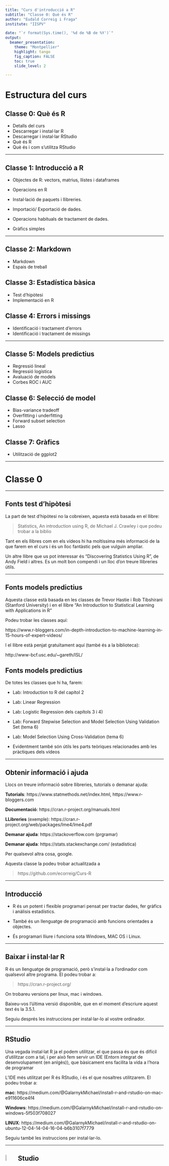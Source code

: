 ```yaml
---
title: "Curs d'introducció a R"
subtitle: "Classe 0: Què és R"
author: "Eudald Correig i Fraga"
institute: "IISPV"

date: "`r format(Sys.time(), '%d de %B de %Y')`"
output: 
  beamer_presentation:
    theme: "Montpellier"
    highlight: tango
    fig_caption: FALSE
    toc: true
    slide_level: 2

---
```


# Estructura del curs

## Classe 0: Què és R 

\bgroup
\hypersetup{linkcolor = red}
\listoffigures
\egroup

- Detalls del curs
- Descarregar i instal·lar R
- Descarregar i instal·lar RStudio
- Què és R
- Què és i com s'utilitza RStudio

**********************************************

## Classe 1: Introducció a R

- Objectes de R: vectors, matrius, llistes i dataframes

- Operacions en R

- Instal·lació de paquets i llibreries.

- Importació/ Exportació de dades.

- Operacions habituals de tractament de dades.

- Gràfics simples

**********************************************

## Classe 2: Markdown
- Markdown
- Espais de treball


## Classe 3: Estadística bàsica
- Test d'hipòtesi
- Implementació en R

## Classe 4: Errors i missings
- Identificació i tractament d'errors
- Identificació i tractament de missings


***************************************

## Classe 5: Models predictius
- Regressió lineal
- Regressió logística
- Avaluació de models
- Corbes ROC i AUC

## Classe 6: Selecció de model
- Bias-variance tradeoff
- Overfitting i underfitting
- Forward subset selection
- Lasso

## Classe 7: Gràfics
- Utilització de ggplot2

**********************************************

#  Classe 0

**********************************************
## Fonts test d'hipòtesi


La part de test d'hipòtesi no la cobreixen, aquesta està basada en el llibre:

> Statistics, An introduction using R, de Michael J. Crawley i que podeu trobar a la biblio

Tant en els llibres com en els vídeos hi ha moltíssima més informació de la que farem en el curs i és un lloc fantàstic pels que vulguin ampliar.

Un altre llibre que us pot interessar és "Discovering Statistics Using R", de Andy Field i altres. Es un molt bon compendi i un lloc d'on treure llibreries útils.

**********************************************

## Fonts models predictius

Aquesta classe està basada en les classes de Trevor Hastie i Rob Tibshirani (Stanford University) i en el llibre "An Introduction to Statistical Learning with Applications in R" 

Podeu trobar les classes aquí:

https://www.r-bloggers.com/in-depth-introduction-to-machine-learning-in-15-hours-of-expert-videos/

I el llibre està penjat gratuïtament aquí (també és a la biblioteca): 

http://www-bcf.usc.edu/~gareth/ISL/

## Fonts models predictius

De totes les classes que hi ha, farem:

- Lab: Introduction to R del capítol 2

- Lab: Linear Regression 

- Lab: Logistic Regression  dels capítols 3 i 4)

- Lab: Forward Stepwise Selection and Model Selection Using Validation Set (tema 6)

- Lab: Model Selection Using Cross-Validation (tema 6)

- Evidentment també són útils les parts teòriques relacionades amb les pràctiques dels vídeos



**********************************************
## Obtenir informació i ajuda

Llocs on treure informació sobre llibreries, tutorials o demanar ajuda:

**Tutorials**: https://www.statmethods.net/index.html, https://www.r-bloggers.com

**Documentació**: https://cran.r-project.org/manuals.html

**LLibreries** (exemple): https://cran.r-project.org/web/packages/lme4/lme4.pdf

**Demanar ajuda**: https://stackoverflow.com (prgramar)

**Demanar ajuda**: https://stats.stackexchange.com/ (estadística)

Per qualsevol altra cosa, google.

Aquesta classe la podeu trobar actualitzada a 

> https://github.com/ecorreig/Curs-R

******************************

## Introducció

- R és un potent i flexible programari pensat per tractar dades, fer gràfics i anàlisis estadístics. 

- També és un llenguatge de programació amb funcions orientades a objectes.

- És programari lliure i funciona sota Windows, MAC OS i Linux.

**********************************************
## Baixar i instal·lar R

R és un llenguatge de programació, però s'instal·la a l'ordinador com qualsevol altre programa.
El podeu trobar a:

> https://cran.r-project.org/

On trobareu versions per linux, mac i windows. 

Baixeu-vos l'última versió disponible, que en el moment d'escriure aquest text és la 3.5.1.

Seguiu després les instruccions per instal·lar-lo al vostre ordinador. 

**********************************************

## RStudio

Una vegada instal·lat R ja el podem utilitzar, el que passa és que és difícil d'utilitzar com a tal, i per això fem servir un IDE (Entorn integrat de desenvolupament (en anlgès)), que bàsicament ens facilita la vida a l'hora de programar

L'IDE més utilitzat per R és RStudio, i és el que nosaltres utilitzarem. El podeu trobar a:

**mac**: https://medium.com/@GalarnykMichael/install-r-and-rstudio-on-mac-e911606ce4f4

**Windows**: https://medium.com/@GalarnykMichael/install-r-and-rstudio-on-windows-5f503f708027

**LINUX**: https://medium.com/@GalarnykMichael/install-r-and-rstudio-on-ubuntu-12-04-14-04-16-04-b6b3107f7779

Seguiu també les instruccions per instal·lar-lo.

**********************************************

## ![](input/RStudio-Ball.png){ width=7% } Studio

![](input/RStudio2.png)


*****************
## Codificacions (encodings)
- A vegades, sobre tot en Windows, quan obrim un fitxer no es veuen bé els accents.

- Això és a causa de les codificacions, és a dir, com el sistema interpreta els números i lletres.

- En cas de que, en obrir un fitxer, no s'us vegin bé els accents, heu de fer el següent:

- Apreteu a File -> Reopen with encoding -> UTF-8.

- Si tot i així no es veu bé, feu: File -> Reopen with encoding -> Show all encodings -> LATIN1.


*****

## Fi

\center
\Large

Final de la classe 0.




